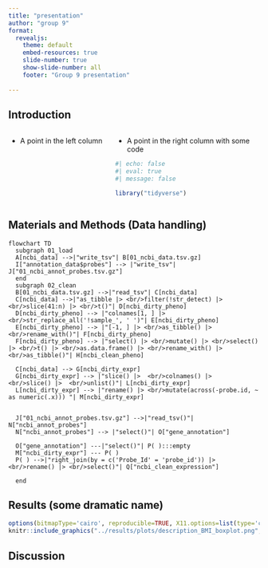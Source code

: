 ```yaml
---
title: "presentation"
author: "group 9"
format:
  revealjs:
    theme: default
    embed-resources: true
    slide-number: true
    show-slide-number: all
    footer: "Group 9 presentation"
    
---
```



## Introduction

:::: {.columns}

::: {.column width="40%"}

- A point in the left column
:::

::: {.column width="60%"}
- A point in the right column with some code
```r
#| echo: false
#| eval: true
#| message: false

library("tidyverse")
```

:::

::::


## Materials and Methods (Data handling) {.scrollable}
```mermaid
flowchart TD
  subgraph 01_load
  A[ncbi_data] -->|"write_tsv"| B[01_ncbi_data.tsv.gz]
  I["annotation_data$probes"] --> |"write_tsv"| J["01_ncbi_annot_probes.tsv.gz"]
  end
  subgraph 02_clean
  B[01_ncbi_data.tsv.gz] -->|"read_tsv"| C[ncbi_data]
  C[ncbi_data] -->|"as_tibble |> <br/>filter(!str_detect) |> <br/>slice(41:n) |> <br/>t()"| D[ncbi_dirty_pheno]
  D[ncbi_dirty_pheno] --> |"colnames[1, ] |> <br/>str_replace_all('!sample_', ' ')"| E[ncbi_dirty_pheno]
  E[ncbi_dirty_pheno] --> |"[-1, ] |> <br/>as_tibble() |> <br/>rename_with()"| F[ncbi_dirty_pheno]
  F[ncbi_dirty_pheno] --> |"select() |> <br/>mutate() |> <br/>select() |> <br/>t() |> <br/>as.data.frame() |> <br/>rename_with() |> <br/>as_tibble()"| H[ncbi_clean_pheno]
  
  C[ncbi_data] --> G[ncbi_dirty_expr]
  G[ncbi_dirty_expr] --> |"slice() |>  <br/>colnames() |>  <br/>slice() |>  <br/>unlist()"| L[ncbi_dirty_expr]
  L[ncbi_dirty_expr] --> |"rename() |> <br/>mutate(across(-probe.id, ~ as numeric(.x))) "| M[ncbi_dirty_expr]
  
  
  J["01_ncbi_annot_probes.tsv.gz"] -->|"read_tsv()"| N["ncbi_annot_probes"]
  N["ncbi_annot_probes"] --> |"select()"| O["gene_annotation"]
  
  O["gene_annotation"] ---|"select()"| P( ):::empty
  M["ncbi_dirty_expr"] --- P( )
  P( ) -->|"right_join(by = c('Probe_Id' = 'probe_id')) |> <br/>rename() |> <br/>select()"| Q["ncbi_clean_expression"]
  
  end
```


 
## Results (some dramatic name)

```r
options(bitmapType='cairo', reproducible=TRUE, X11.options=list(type='cairo'))
knitr::include_graphics("../results/plots/description_BMI_boxplot.png", error = FALSE)
```


## Discussion